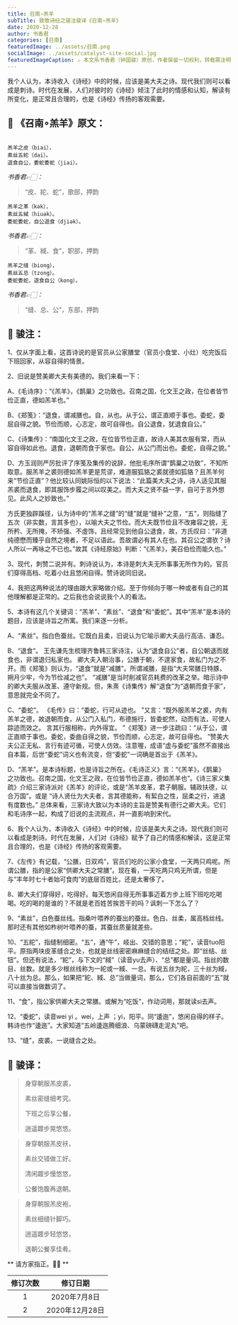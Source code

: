 ```yaml
---
title: 召南∘羔羊
subTitle: 致敬诗经之骏注骏译《召南∘羔羊》 
date: 2020-12-28 
author: 书香君
categories: [召南]
featuredImage: ../assets/召南.png
socialImage: ../assets/catalyst-site-social.jpg
featuredImageCaption: ⚠️️ 本文系书香君（钟国骏）原创，作者保留一切权利，转载需注明出处。
---
```


我个人认为，本诗收入《诗经》中的时候，应该是美大夫之诗。现代我们则可以看成是刺诗。时代在发展，人们对彼时的《诗经》倾注了此时的情感和认知，解读有所变化，是正常且合理的，也是《诗经》传扬的客观需要。

## 🌼 《召南∘羔羊》原文：
```

羔羊之皮（biai），
素丝五紽（dai）。
退食自公，委蛇委蛇（jiai）。

```
*书香君👉🏻：* 

> “皮、紽、蛇”，歌部，押韵

```
羔羊之革（kək），
素丝五緎（hiuək）。
委蛇委蛇，自公退食（djiək）。

```
*书香君👉🏻：* 

> “革、緎、食”，职部，押韵

```
羔羊之缝（biong），
素丝五总（tzong）。
委蛇委蛇，退食自公（kong）。

```
*书香君👉🏻：* 

> “缝、总、公”，东部，押韵

## 🍁️ 骏注：

1、仅从字面上看，这首诗说的是官员从公家膳堂（官员小食堂、小灶）吃完饭后下班回家，从容自得的情景。

2、旧说是赞美卿大夫有美德的。我们来看一下：

A、《毛诗序》：“《羔羊》，《鹊巢》之功致也。召南之国，化文王之政，在位者皆节俭正直，德如羔羊也。”

B、《郑笺》：“退食，谓减膳也。自，从也。从于公，谓正直顺于事也。委蛇，委屈自得之貌。节俭而顺，心志定，故可自得也。自公退食，犹退食自公。”

C、《诗集传》：“南国化文王之政，在位皆节俭正直，故诗人美其衣服有常，而从容自得如此也。退食，退朝而食于家也。自公，从公门而出也。委蛇，自得之貌。”

D、方玉润则严厉批评了序笺及集传的说辞，他批毛序所谓“鹊巢之功致”，不知所取意。服羔羊之裘则德如羔羊更是荒谬，难道服狐貉之裘就德如狐貉？且羔羊何来“节俭正直”？他比较认同姚际恒的以下说法：“此篇美大夫之诗，诗人适见其服羔裘而退食，即其服饰步履之间以叹美之。而大夫之贤不益一字，自可于言外想见。此风人之妙致也。”

方氏更独辟蹊径，认为诗中的“羔羊之缝”的“缝”就是“缝补”之意，“五”，则指缝了五次（非实数，言其多也），以喻大夫之节俭。而大夫既节俭且不改雍容之貌，无所矜、无所掩，不矫强、不虛饰，且经常见到他自公退食，故，方氏叹曰：“非道纯德懋而臻乎自然之境者，不足以语此。吾故谓必有其人在也。其召公之谓欤？诗人所以一再咏之不已也。”故其《诗经原始》判断：“《羔羊》，美召伯俭而能久也。”

3、现代，刺赞二说并有。刺诗说认为，本诗是刺大夫无所事事无所作为的。官员们穿得高档、吃着小灶且悠闲自得。赞诗说同旧说。

4、我把这两种说法的理由跟大家略做介绍。至于你倾向于哪一种或者有自己的其他理解都是正常的。之后我也会说说我个人的看法。

5、本诗有这几个关键词：“羔羊”、“素丝”、“退食”和“委蛇”。其中“羔羊”是本诗的题目，应该是诗旨之所寓。我们来逐一分析。

A、“素丝”。指白色蚕丝。它既白且柔，旧说认为它喻示卿大夫品行高洁、谦忍。

B、“退食”。 王先谦先生梳理齐鲁韩三家诗注，认为“退食自公”者，自公朝退而就食也，非谓退归私家也。 卿大夫入朝治事，公膳于朝，不遑家食，故私门为之不开。而《郑笺》则认为，“退食”就是“减膳”。所谓减膳，是指“大夫常膳日特豚，朔月少牢，今为节俭减之也”。 “减膳”是当时削减官员耗费的改革之举。暗示诗中的卿大夫服从改革、遵守新规。但，朱熹《诗集传》解“退食”为“退朝而食于家”，意思就完全不同了。

C、“委蛇”。 《毛传》曰：“委蛇，行可从迹也。 ”又言：“既外服羔羊之裘，内有羔羊之德，故退朝而食，从公门入私门，布德施行，皆委蛇然，动而有法，可使人踪迹而效之。 言其行服相称，内外得宜。 ”《郑笺》进一步注疏曰：“从于公，谓正直顺于事也。委蛇，委曲自得之貌，节俭而顺，心志定，故可自得也。 ”赞美大夫公正无私、言行有迹可循，可使人仿效。注意喔，成语“虚与委蛇”虽然不直接出自本篇，后世“委蛇”词义也有流变，但“委蛇”一词确是首出于《羔羊》。

D、“羔羊”。是本诗标题，也是诗旨之所在。《毛诗正义》言：“《羔羊》，《鹊巢》之功致也。召南之国，化文王之政，在位皆节俭正直，德如羔羊也”。《诗三家义集疏》介绍三家诗派对《羔羊》的评论，或是“羔羊皮革，君子朝服。辅政扶德，以合万国”。或是 “诗人贤仕为大夫者，言其德能称，有絜白之性，屈柔之行，进退有度数也。” 总体来看，三家诗大致以为本诗的主旨是赞美有德行之卿大夫。它们和毛诗序一起，构成了旧说的主流观点，并一直影响到宋代。

6、我个人认为，本诗收入《诗经》中的时候，应该是美大夫之诗。现代我们则可以看成是刺诗。时代在发展，人们对《诗经》赋予了自己的情感和解读，这是正常且合理的，也是《诗经》传扬的客观需要。

7、《左传》有记载，“公膳，日双鸡”，官员们吃的公家小食堂，一天两只鸡呢。所谓公膳，指的是公家“供卿大夫之常膳”。现在看，一天吃两只鸡无所谓，但是与“丰年时七十者始可食肉”的底层百姓比，还是太奢侈了。

8、卿大夫们穿得好，吃得好。每天悠闲自得无所事事迈着方步上班下班吃吃喝喝。吃的喝的是谁的？不就是老百姓苦挨苦干的吗？讽刺一下怎么了？

9、“素丝”，白色蚕丝线。指桑叶喂养的蚕出的蚕丝。色白、丝柔，属高档丝线。那时还有其他如柞树叶喂养的蚕，其蚕丝质量就差些。

10、“五紽”，指缝制细密。“五”，通“午”，岐出、交错的意思；“紽”，读音tuo阳平。原指两块皮革缝合之处，也就是丝线密密麻麻缝合的结纽之处。即“丝结、丝钮”。但还有说法，“紽”，与下文的“緎”（读音yu去声）、“总”都是量词。指丝的数目、丝数。就是多少根丝线称为一紽或一緎、一总。有说五丝为紽，三十丝为緎，八十丝为总。那么，如果把“紽、緎、总”当做量词，那么，它们各自前面的“五”就可以直接当做数词了。

11、“食”，指公家供卿大夫之常膳。或解为“吃饭”，作动词用，那就读si去声。

12、“委蛇”，读音wei yi 。wei，上声 ；yi，阳平。同“逶迤”，悠闲自得的样子。韩诗也作“逶迤”。大家知道“五岭逶迤腾细浪、乌蒙磅礴走泥丸”吧。

13、“缝”，皮裘。一说缝合之处。

## 🍁️ 骏译：

> 身穿朝服羔皮裘，
> 
> 素丝密缝细考究。
> 
> 下班之后享公餐，
> 
> 逍遥踱步晃悠悠。

> 身穿朝服羔皮袄，
> 
> 素丝交错做工好。
> 
> 清闲踱步慢悠悠，
> 
> 公餐饱腹再退朝。

> 身穿朝服羔皮袍，
> 
> 素丝细缝针脚巧。
> 
> 逍遥踱步轻悠悠，
> 
> 退朝公餐享佳肴。

** 请方家指正。🙏🏻 **

| 修订次数      | 修订日期 | 
|   :----: |    :----:   | 
| 1    | 2020年7月8日       | 
| 2    | 2020年12月28日       | 
